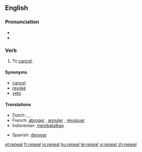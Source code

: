 ==English==

===Pronunciation===
* {{audio|en-us-repeal.ogg|Audio (US)}}
* {{rhymes|iːl}}

===Verb===
{{en-verb}}

# To [[cancel]].

====Synonyms====
*[[cancel]]
*[[revoke]]
*[[veto]]

====Translations====
{{trans-top|To cancel}}
* Dutch: {{t|nl|terugtrekken}}, {{t|nl|annuleren}}, {{t|nl|afschaffen}}
*French: [[abroger]] {{i|a law}}, [[annuler]] {{i|a decision, a law}}, [[révoquer]] {{i|a person}}
*Indonesian: [[batal|membatalkan]]
{{trans-mid}}
*Spanish: [[derogar]]
{{trans-bottom}}

[[et:repeal]]
[[fr:repeal]]
[[io:repeal]]
[[hu:repeal]]
[[te:repeal]]
[[vi:repeal]]
[[zh:repeal]]